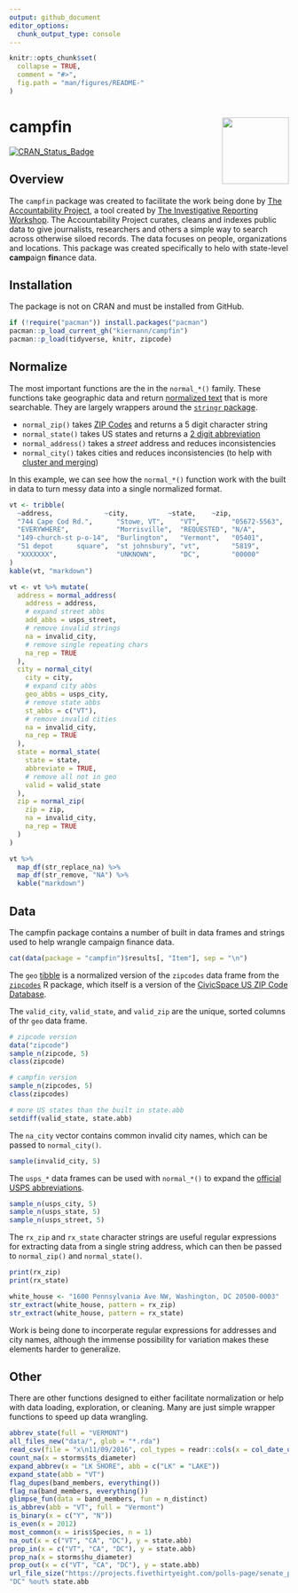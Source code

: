 ```yaml
---
output: github_document
editor_options: 
  chunk_output_type: console
---
```


<!-- README.md is generated from README.Rmd. Please edit that file -->

```r
knitr::opts_chunk$set(
  collapse = TRUE,
  comment = "#>",
  fig.path = "man/figures/README-"
)
```

# campfin <img src="man/figures/logo.png" align="right" width="120" />

[![CRAN_Status_Badge](http://www.r-pkg.org/badges/version/campfin)](https://cran.r-project.org/package=campfin)

## Overview

The `campfin` package was created to facilitate the work being done by 
[The Accountability Project][01], a tool created by [The Investigative Reporting Workshop][02]. The
Accountability Project curates, cleans and indexes public data to give journalists, researchers and
others a simple way to search across otherwise siloed records. The data focuses on people,
organizations and locations. This package was created specifically to helo with state-level
**camp**aign **fin**ance data.

[01]: https://www.publicaccountability.org/ "tap"
[02]: https://investigativereportingworkshop.org/ "irw"

## Installation

The package is not on CRAN and must be installed from GitHub.

```r
if (!require("pacman")) install.packages("pacman")
pacman::p_load_current_gh("kiernann/campfin")
pacman::p_load(tidyverse, knitr, zipcode)
```

## Normalize

The most important functions are the in the `normal_*()` family. These functions take geographic
data and return [normalized text][03] that is more searchable. They are largely wrappers around
the [`stringr` package][07].

* `normal_zip()` takes [ZIP Codes][04] and returns a 5 digit character string
* `normal_state()` takes US states and returns a [2 digit abbreviation][05]
* `normal_address()` takes a _street_ address and reduces inconsistencies
* `normal_city()` takes cities and reduces inconsistencies (to help with [cluster and merging][06])

[03]: https://en.wikipedia.org/wiki/Text_normalization "text_normal"
[04]: https://en.wikipedia.org/wiki/ZIP_Code "zip_code"
[05]: https://en.wikipedia.org/wiki/List_of_U.S._state_abbreviations "state_abbs"
[06]: https://github.com/OpenRefine/OpenRefine/wiki/Clustering-In-Depth "open_refine"
[07]: https://github.com/tidyverse/stringr "stringr"

In this example, we can see how the `normal_*()` function work with the built in data to turn 
messy data into a single normalized format.

```r
vt <- tribble(
  ~address,             ~city,          ~state,    ~zip,
  "744 Cape Cod Rd.",      "Stowe, VT",    "VT",        "05672-5563",
  "EVERYWHERE",            "Morrisville",  "REQUESTED", "N/A",
  "149-church-st p-o-14",  "Burlington",   "Vermont",   "05401", 
  "51 depot      square",  "st johnsbury", "vt",        "5819",
  "XXXXXXX",               "UNKNOWN",      "DC",        "00000"
)
kable(vt, "markdown")
```

```r
vt <- vt %>% mutate(
  address = normal_address(
    address = address,
    # expand street abbs
    add_abbs = usps_street,
    # remove invalid strings
    na = invalid_city,
    # remove single repeating chars
    na_rep = TRUE
  ),
  city = normal_city(
    city = city,
    # expand city abbs
    geo_abbs = usps_city,
    # remove state abbs
    st_abbs = c("VT"),
    # remove invalid cities
    na = invalid_city,
    na_rep = TRUE
  ),
  state = normal_state(
    state = state,
    abbreviate = TRUE,
    # remove all not in geo
    valid = valid_state
  ),
  zip = normal_zip(
    zip = zip,
    na = invalid_city,
    na_rep = TRUE
  )
)
```

```r
vt %>% 
  map_df(str_replace_na) %>% 
  map_df(str_remove, "NA") %>% 
  kable("markdown")
```

## Data

The campfin package contains a number of built in data frames and strings used to help wrangle
campaign finance data.

```r
cat(data(package = "campfin")$results[, "Item"], sep = "\n")
```

The `geo` [tibble][08] is a normalized version of the `zipcodes` data frame from the 
[`zipcodes`][09] R package, which itself is a version of the [CivicSpace US ZIP Code Database][10].

The `valid_city`, `valid_state`, and `valid_zip` are the unique, sorted columns of thr `geo` data
frame.

[08]: https://tibble.tidyverse.org/ "tibble"
[09]: https://cran.r-project.org/web/packages/zipcode/ "zip_pkg"
[10]: https://boutell.com/zipcodes/ "civic_space"

```r
# zipcode version
data("zipcode")
sample_n(zipcode, 5)
class(zipcode)

# campfin version
sample_n(zipcodes, 5)
class(zipcodes)

# more US states than the built in state.abb
setdiff(valid_state, state.abb)
```

The `na_city` vector contains common invalid city names, which can be passed to `normal_city()`.

```r
sample(invalid_city, 5)
```

The `usps_*` data frames can be used with `normal_*()` to
expand the [official USPS abbreviations](https://pe.usps.com/text/pub28/28apc_002.htm).

```r
sample_n(usps_city, 5)
sample_n(usps_state, 5)
sample_n(usps_street, 5)
```

The `rx_zip` and `rx_state` character strings are useful regular expressions for extracting data
from a single string address, which can then be passed to `normal_zip()` and `normal_state()`.

```r
print(rx_zip)
print(rx_state)
```

```r
white_house <- "1600 Pennsylvania Ave NW, Washington, DC 20500-0003"
str_extract(white_house, pattern = rx_zip)
str_extract(white_house, pattern = rx_state)
```

Work is being done to incorperate regular expressions for addresses and city names, although
the immense possibility for variation makes these elements harder to generalize.

## Other

There are other functions designed to either facilitate normalization or help with data loading,
exploration, or cleaning. Many are just simple wrapper functions to speed up data wrangling.

```r
abbrev_state(full = "VERMONT")
all_files_new("data/", glob = "*.rda")
read_csv(file = "x\n11/09/2016", col_types = readr::cols(x = col_date_usa()))
count_na(x = storms$ts_diameter)
expand_abbrev(x = "LK SHORE", abb = c("LK" = "LAKE"))
expand_state(abb = "VT")
flag_dupes(band_members, everything())
flag_na(band_members, everything())
glimpse_fun(data = band_members, fun = n_distinct)
is_abbrev(abb = "VT", full = "Vermont")
is_binary(x = c("Y", "N"))
is_even(x = 2012)
most_common(x = iris$Species, n = 1)
na_out(x = c("VT", "CA", "DC"), y = state.abb)
prop_in(x = c("VT", "CA", "DC"), y = state.abb)
prop_na(x = storms$hu_diameter)
prop_out(x = c("VT", "CA", "DC"), y = state.abb)
url_file_size("https://projects.fivethirtyeight.com/polls-page/senate_polls.csv", format = TRUE)
"DC" %out% state.abb
```


